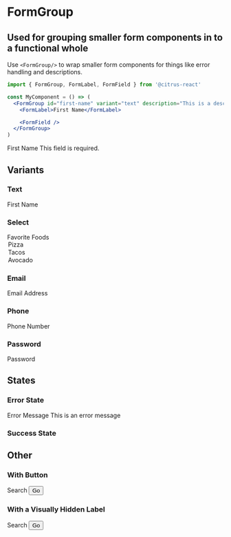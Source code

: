 
<Meta title="Forms|FormGroup" component={FormGroup} />

# FormGroup

## Used for grouping smaller form components in to a functional whole

Use `<FormGroup/>` to wrap smaller form components for things like error handling and descriptions.

```jsx
import { FormGroup, FormLabel, FormField } from '@citrus-react'

const MyComponent = () => (
  <FormGroup id="first-name" variant="text" description="This is a description">
    <FormLabel>First Name</FormLabel>

    <FormField />
  </FormGroup>
)
```

<Preview>
  <Story name="with lotsa stuff">
    <FormGroup id="first-name" variant="text" description="This is a description">
      <FormLabel>First Name</FormLabel>
      <FormGroupCap>
        <Icon icon={dollarSign} />
      </FormGroupCap>
      <FormField />
      <FormGroupCap>
        <Icon icon={dollarSign} />
      </FormGroupCap>
      <InlineAlert variant="error">This field is required.</InlineAlert>
    </FormGroup>
  </Story>
</Preview>

## Variants

### Text

<Preview>
  <Story name="text variant">
    <FormGroup id="select-variant" variant="text">
      <FormLabel>First Name</FormLabel>
      <FormField />
    </FormGroup>
  </Story>
</Preview>

### Select

<Preview>
  <Story name="select variant">
    <FormGroup id="select-variant" variant="select">
      <FormLabel>Favorite Foods</FormLabel>
      <FormField>
        <option>Pizza</option>
        <option>Tacos</option>
        <option>Avocado</option>
      </FormField>
    </FormGroup>
  </Story>
</Preview>

### Email

<Preview>
  <Story name="email variant">
    <FormGroup id="email-variant" variant="email">
      <FormLabel>Email Address</FormLabel>
      <FormGroupCap>
        <Icon icon={mail} />
      </FormGroupCap>
      <FormField />
    </FormGroup>
  </Story>
</Preview>

### Phone

<Preview>
  <Story name="phone variant">
    <FormGroup id="phone-variant" variant="tel">
      <FormLabel>Phone Number</FormLabel>
      <FormGroupCap>
        <Icon icon={phone} />
      </FormGroupCap>
      <FormField />
    </FormGroup>
  </Story>
</Preview>

### Password

<Preview>
  <Story name="password variant">
    <FormGroup id="password-variant" variant="password">
      <FormLabel>Password</FormLabel>
      <FormGroupCap>
        <Icon icon={lock} />
      </FormGroupCap>
      <FormField />
    </FormGroup>
  </Story>
</Preview>

## States

### Error State

<Preview>
  <Story name="with an error">
    <FormGroup id="with-an-error" variant="text">
      <FormLabel>Error Message</FormLabel>
      <FormField />
      <InlineAlert variant="error">This is an error message</InlineAlert>
    </FormGroup>
  </Story>
</Preview>

### Success State

## Other

### With Button

<Preview>
  <Story name="with button">
    <FormGroup id="with-button" variant="text">
      <FormLabel>Search</FormLabel>
      <FormField />
      <Button variant="tertiary">Go</Button>
    </FormGroup>
  </Story>
</Preview>

### With a Visually Hidden Label

<Preview>
  <Story name="visually hidden label">
    <FormGroup id="visually-hidden-label" variant="text">
      <ScreenReaderOnly>
        <FormLabel>Search</FormLabel>
      </ScreenReaderOnly>
      <FormGroupCap>
        <Icon icon={search} />
      </FormGroupCap>
      <FormField />
      <Button variant="tertiary">Go</Button>
    </FormGroup>
  </Story>
</Preview>
